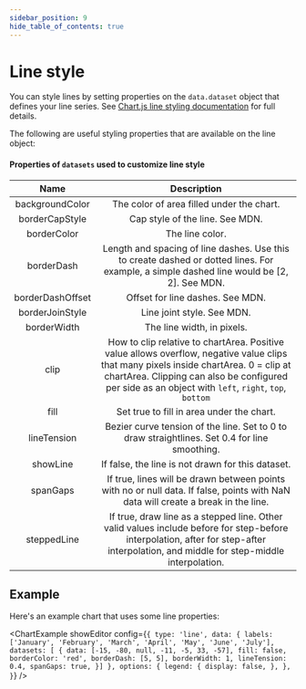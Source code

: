 ```yaml
---
sidebar_position: 9
hide_table_of_contents: true
---
```



# Line style

You can style lines by setting properties on the `data.dataset` object that defines your line series. See [Chart.js line styling documentation](https://www.chartjs.org/docs/2.9.4/charts/line.html#line-styling) for full details.

The following are useful styling properties that are available on the line object:

#### Properties of `datasets` used to customize line style

|       Name       |                                                                                                                  Description                                                                                                                  |
| :--------------: | :-------------------------------------------------------------------------------------------------------------------------------------------------------------------------------------------------------------------------------------------: |
| backgroundColor  |                                                                                                   The color of area filled under the chart.                                                                                                   |
|  borderCapStyle  |                                                                                                        Cap style of the line. See MDN.                                                                                                        |
|   borderColor    |                                                                                                                The line color.                                                                                                                |
|    borderDash    |                                                   Length and spacing of line dashes. Use this to create dashed or dotted lines. For example, a simple dashed line would be [2, 2]. See MDN.                                                   |
| borderDashOffset |                                                                                                       Offset for line dashes. See MDN.                                                                                                        |
| borderJoinStyle  |                                                                                                          Line joint style. See MDN.                                                                                                           |
|   borderWidth    |                                                                                                          The line width, in pixels.                                                                                                           |
|       clip       | How to clip relative to chartArea. Positive value allows overflow, negative value clips that many pixels inside chartArea. 0 = clip at chartArea. Clipping can also be configured per side as an object with `left`, `right`, `top`, `bottom` |
|       fill       |                                                                                                   Set true to fill in area under the chart.                                                                                                   |
|   lineTension    |                                                                         Bezier curve tension of the line. Set to 0 to draw straightlines. Set 0.4 for line smoothing.                                                                         |
|     showLine     |                                                                                               If false, the line is not drawn for this dataset.                                                                                               |
|     spanGaps     |                                                       If true, lines will be drawn between points with no or null data. If false, points with NaN data will create a break in the line.                                                       |
|   steppedLine    |                             If true, draw line as a stepped line. Other valid values include before for step-before interpolation, after for step-after interpolation, and middle for step-middle interpolation.                              |

## Example

Here's an example chart that uses some line properties:

<ChartExample
  showEditor
  config={`{
  type: 'line',
  data: {
    labels: ['January', 'February', 'March', 'April', 'May', 'June', 'July'],
    datasets: [
      {
        data: [-15, -80, null, -11, -5, 33, -57],
        fill: false,
        borderColor: 'red',
        borderDash: [5, 5],
        borderWidth: 1,
        lineTension: 0.4,
        spanGaps: true,
      }]
  },
  options: {
    legend: {
      display: false,
    },
  },
}`}
/>

